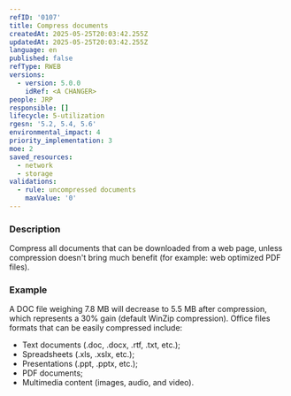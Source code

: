 ```yaml
---
refID: '0107'
title: Compress documents
createdAt: 2025-05-25T20:03:42.255Z
updatedAt: 2025-05-25T20:03:42.255Z
language: en
published: false
refType: RWEB
versions:
  - version: 5.0.0
    idRef: <A CHANGER>
people: JRP
responsible: []
lifecycle: 5-utilization
rgesn: '5.2, 5.4, 5.6'
environmental_impact: 4
priority_implementation: 3
moe: 2
saved_resources:
  - network
  - storage
validations:
  - rule: uncompressed documents
    maxValue: '0'
---
```


### Description

Compress all documents that can be downloaded from a web page, unless compression doesn't bring much benefit (for example: web optimized PDF files).

### Example

A DOC file weighing 7.8 MB will decrease to 5.5 MB after compression, which represents a 30% gain (default WinZip compression). Office files formats that can be easily compressed include:

* Text documents (.doc, .docx, .rtf, .txt, etc.);
* Spreadsheets (.xls, .xslx, etc.);
* Presentations (.ppt, .pptx, etc.);
* PDF documents;
* Multimedia content (images, audio, and video).
